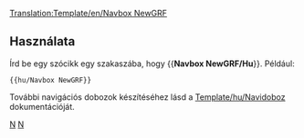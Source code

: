 <noinclude>[[Translation:Template/en/Navbox NewGRF]]</noinclude>{{en/Navbox|navbar = off
|state = off

|name  = NewGRF
|group1 = NewGRF
|list1  = {{nowrap begin}} [[Main/hu/NewGRF|Általános leírás]] <!--[[Main/en/NewGRF]]
                 -->{{en/·w}} [[Main/hu/A NewGRF-ek jellemzői|Jellemzők]] <!--
                 -->{{en/·w}} [[Main/hu/NewGRF-teendők|Teendők listája]] <!--
                 -->{{en/·w}} [[Main/hu/NewGRF-lista|Működő NewGRF-ek listája]] <!--
                 -->{{en/·w}} [[Main/hu/NewGRF-csomagok|NewGRF-csomagok listája]]<!--
                 -->{{en/·w}} [[Main/hu/NewGRF GyIK|GyIK]] {{nowrap end}}
}}
<noinclude>
==Használata==
Írd be egy szócikk egy szakaszába, hogy <nowiki>{{</nowiki>'''Navbox NewGRF/Hu'''<nowiki>}}</nowiki>. Például:
<pre>{{hu/Navbox NewGRF}}</pre>

További navigációs dobozok készítéséhez lásd a [[Template/hu/Navidoboz]] dokumentációját.
[[Category:hu/Sablonok|N]][[Category:hu/Navigáció|N]]
</noinclude>